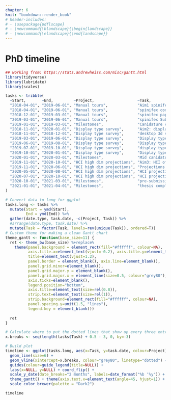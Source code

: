 ```yaml
---
chapter: 6
knit: "bookdown::render_book"
# header-includes:
# - \usepackage{pdflscape}
# - \newcommand{\blandscape}{\begin{landscape}}
# - \newcommand{\elandscape}{\end{landscape}}
---
```


# PhD timeline {#ch:timeline}


<!-- \blandscape -->
```r
## working from: https://stats.andrewheiss.com/misc/gantt.html
library(tidyverse)
library(lubridate)
library(scales)

tasks <- tribble(
  ~Start,       ~End,         ~Project,                   ~Task,
  "2018-04-01", "2019-06-01", "Manual tours",             "Aim1 spinifex package",
  "2018-04-01", "2019-06-01", "Manual tours",             "spinifex code",
  "2018-12-01", "2019-03-01", "Manual tours",             "spinifex paper",
  "2019-03-01", "2019-06-01", "Manual tours",             "spinifex Submission and follow-up",
  "2019-01-01", "2019-03-01", "Milestones",               "Canidature confirmation",
  "2018-11-01", "2020-01-01", "Display type survey",      "Aim2: display type exp survey",
  "2018-11-01", "2018-12-01", "Display type survey",      "desktop 3d setup",
  "2019-03-01", "2019-06-01", "Display type survey",      "Display type c# code",
  "2019-06-01", "2019-08-01", "Display type survey",      "Display type Experimental survey",
  "2019-07-01", "2019-10-01", "Display type survey",      "display type paper",
  "2019-10-01", "2020-01-01", "Display type survey",      "Display type Submission and follow-up",
  "2020-01-01", "2020-03-01", "Milestones",               "Mid canidature review",
  "2019-11-01", "2020-10-01", "HCI high dim projections", "Aim3: HCI of high dim projections",
  "2019-11-01", "2020-06-01", "HCI high dim projections", "Projections in IATK, C# code",
  "2020-05-01", "2020-08-01", "HCI high dim projections", "HCI projections paper",
  "2020-07-01", "2020-10-01", "HCI high dim projections", "HCI projections Submission and follow-up",
  "2020-10-01", "2021-03-01", "Milestones",               "pre-submission presentation",
  "2021-01-01", "2021-04-01", "Milestones",               "thesis completion and submission"
)

# Convert data to long for ggplot
tasks.long <- tasks %>%
  mutate(Start = ymd(Start),
         End = ymd(End)) %>%
  gather(date.type, task.date, -c(Project, Task)) %>%
  #arrange(date.type, task.date) %>%
  mutate(Task = factor(Task, levels=rev(unique(Task)), ordered=T))
# Custom theme for making a clean Gantt chart
theme_gantt <- function(base_size=11) {
  ret <- theme_bw(base_size) %+replace%
    theme(panel.background = element_rect(fill="#ffffff", colour=NA),
          axis.title.x=element_text(vjust=-0.2), axis.title.y=element_text(vjust=1.5),
          title=element_text(vjust=1.2),
          panel.border = element_blank(), axis.line=element_blank(),
          panel.grid.minor=element_blank(),
          panel.grid.major.y = element_blank(),
          panel.grid.major.x = element_line(size=0.5, colour="grey80"),
          axis.ticks=element_blank(),
          legend.position="bottom", 
          axis.title=element_text(size=rel(0.8)),
          strip.text=element_text(size=rel(1)),
          strip.background=element_rect(fill="#ffffff", colour=NA),
          panel.spacing.y=unit(1.5, "lines"),
          legend.key = element_blank())
  
  ret
}

# Calculate where to put the dotted lines that show up every three entries
x.breaks <- seq(length(tasks$Task) + 0.5 - 3, 0, by=-3)

# Build plot
timeline <- ggplot(tasks.long, aes(x=Task, y=task.date, colour=Project)) + 
  geom_line(size=6) + 
  geom_vline(xintercept=x.breaks, colour="grey80", linetype="dotted") + 
  guides(colour=guide_legend(title=NULL)) +
  labs(x=NULL, y=NULL) + coord_flip() +
  scale_y_date(date_breaks="2 months", labels=date_format("%b ‘%y")) +
  theme_gantt() + theme(axis.text.x=element_text(angle=45, hjust=1)) +
  scale_color_brewer(palette = "Dark2")

timeline
```
<!-- \elandscape -->

